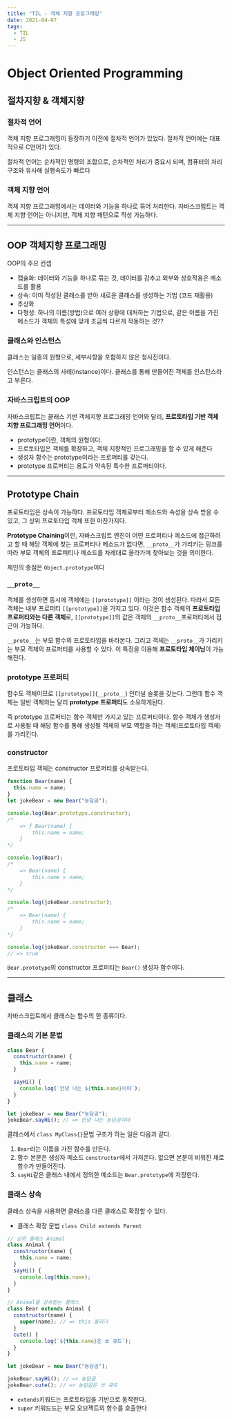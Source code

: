 ```yaml
---
title: "TIL - 객체 지향 프로그래밍"
date: 2021-04-07
tags:
  - TIL
  - JS
---
```


# Object Oriented Programming

## 절차지향 & 객체지향

### 절차적 언어

객체 지향 프로그래밍이 등장하기 이전에 절차적 언어가 있었다. 절차적 언어에는 대표적으로 C언어가 있다.

절차적 언어는 순차적인 명령의 조합으로, 순차적인 처리가 중요시 되며, 컴퓨터의 처리구조와 유사해 실행속도가 빠르다

### 객체 지향 언어

객체 지향 프로그래밍에서는 데이터와 기능을 하나로 묶어 처리한다. 자바스크립트는 객체 지향 언어는 아니지만, 객체 지향 패턴으로 작성 가능하다.

---

## OOP 객체지향 프로그래밍

OOP의 주요 컨셉

- 캡슐화: 데이터와 기능을 하나로 묶는 것, 데이터를 감추고 외부와 상호작용은 메소드를 활용
- 상속: 이미 작성된 클래스를 받아 새로운 클래스를 생성하는 기법 (코드 재활용)
- 추상화
- 다형성: 하나의 이름(방법)으로 여러 상황에 대처하는 기법으로, 같은 이름을 가진 메소드가 객체의 특성에 맞게 조금씩 다르게 작동하는 것??

### 클래스와 인스턴스

클래스는 일종의 원형으로, 세부사항을 포함하지 않은 청사진이다.

인스턴스는 클래스의 사례(instance)이다. 클래스를 통해 만들어진 객체를 인스턴스라고 부른다.

### 자바스크립트의 OOP

자바스크립트는 클래스 기반 객체지향 프로그래밍 언어와 달리, **프로토타입 기반 객체 지향 프로그래밍 언어**이다.

- prototype이란, 객체의 원형이다.
- 프로토타입은 객체를 확장하고, 객체 지향적인 프로그래밍을 할 수 있게 해준다
- 생성자 함수는 prototype이라는 프로퍼티를 갖는다.
- prototype 프로퍼티는 용도가 약속된 특수한 프로퍼티이다.

---

## Prototype Chain

프로토타입은 상속이 가능하다. 프로토타입 객체로부터 메소드와 속성을 상속 받을 수 있고, 그 상위 프로토타입 객체 또한 마찬가지다.

**Prototype Chaining**이란, 자바스크립트 엔진이 어떤 프로퍼티나 메소드에 접근하려고 할 때 해당 객체에 찾는 프로퍼티나 메소드가 없다면, `__proto__`가 가리키는 링크를 따라 부모 객체의 프로퍼티나 메소드를 차례대로 올라가며 찾아보는 것을 의미한다.

체인의 종점은 `Object.prototype`이다

### `__proto__`

객체를 생성하면 동시에 객체에는 `[[prototype]]` 이라는 것이 생성된다. 따라서 모든 객체는 내부 프로퍼티 `[[prototype]]`을 가지고 있다. 이것은 함수 객체의 **프로토타입 프로퍼티와는 다른 객체**로, `[[prototype]]`의 값은 객체의 `__proto__`프로퍼티에서 접근이 가능하다.

`__proto__`는 부모 함수의 프로토타입을 바라본다. 그리고 객체는 `__proto__`가 가리키는 부모 객체의 프로퍼티를 사용할 수 있다. 이 특징을 이용해 **프로토타입 체이닝**이 가능해진다.

### prototype 프로퍼티

함수도 객체이므로 `[[prototype]]`(`__proto__`) 인터널 슬롯을 갖는다. 그런데 함수 객체는 일반 객체와는 달리 **prototype 프로퍼티**도 소유하게된다.

즉 prototype 프로퍼티는 함수 객체만 가지고 있는 프로퍼티이다. 함수 객체가 생성자로 사용될 때 해당 함수를 통해 생성될 객체의 부모 역할을 하는 객체(프로토타입 객체)를 가리킨다.

### constructor

프로토타입 객체는 constructor 프로퍼티를 상속받는다.

```js
function Bear(name) {
  this.name = name;
}
let jokeBear = new Bear("농담곰");

console.log(Bear.prototype.constructor);
/* 
    => ƒ Bear(name) {
        this.name = name;
    }
*/

console.log(Bear);
/*
    => Bear(name) {
        this.name = name;  
    }
*/

console.log(jokeBear.constructor);
/*
    => Bear(name) {
        this.name = name;
    }
*/

console.log(jokeBear.constructor === Bear);
// => true
```

`Bear.prototype`의 constructor 프로퍼티는 `Bear()` 생성자 함수이다.

---

## 클래스

자바스크립트에서 클래스는 함수의 한 종류이다.

### 클래스의 기본 문법

```js
class Bear {
  constructor(name) {
    this.name = name;
  }

  sayHi() {
    console.log(`안녕 나는 ${this.name}이야`);
  }
}

let jokeBear = new Bear("농담곰");
jokeBear.sayHi(); // => 안녕 나는 농담곰이야
```

클래스에서 `class MyClass{}`문법 구조가 하는 일은 다음과 같다.

1. `Bear`라는 이름을 가진 함수를 만든다.
2. 함수 본문은 생성자 메소드 `constructor`에서 가져온다. 없으면 본문이 비워진 채로 함수가 만들어진다.
3. `sayHi`같은 클래스 내에서 정의한 메소드는 `Bear.prototype`에 저장한다.

### 클래스 상속

클래스 상속을 사용하면 클래스를 다른 클래스로 확장할 수 있다.

- 클래스 확장 문법 `class Child extends Parent`

```js
// 상위 클래스 Animal
class Animal {
  constructor(name) {
    this.name = name;
  }
  sayHi() {
    console.log(this.name);
  }
}

// Animal을 상속받는 클래스
class Bear extends Animal {
  constructor(name) {
    super(name); // => this 올리기
  }
  cute() {
    console.log(`${this.name}은 쏘 큐트`);
  }
}

let jokeBear = new Bear("농담곰");

jokeBear.sayHi(); // => 농담곰
jokeBear.cute(); // => 농담곰은 쏘 큐트
```

- `extends`키워드는 프로토타입을 기반으로 동작한다.
- `super` 키워드드는 부모 오브젝트의 함수를 호출한다
